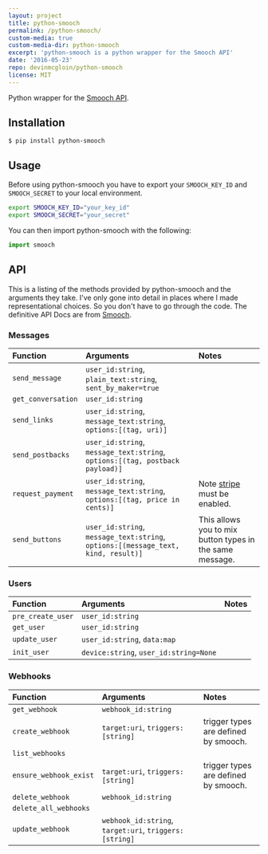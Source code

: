 ```yaml
---
layout: project
title: python-smooch
permalink: /python-smooch/
custom-media: true
custom-media-dir: python-smooch
excerpt: 'python-smooch is a python wrapper for the Smooch API'
date: '2016-05-23'
repo: devinmcgloin/python-smooch
license: MIT
---
```


Python wrapper for the [Smooch API](http://docs.smooch.io/rest).

## Installation

```
$ pip install python-smooch
```

## Usage

Before using python-smooch you have to export your `SMOOCH_KEY_ID` and
`SMOOCH_SECRET` to your local environment.

```bash
export SMOOCH_KEY_ID="your_key_id"
export SMOOCH_SECRET="your_secret"
```

You can then import python-smooch with the following:

```python
import smooch
```

## API

This is a listing of the methods provided by python-smooch and the arguments
they take. I've only gone into detail in places where I made representational
choices. So you don't have to go through the code. The definitive API Docs are
from [Smooch](http://docs.smooch.io/rest).

### Messages

| Function           | Arguments                                                                         | Notes                                                    |
| :----------------- | :-------------------------------------------------------------------------------- | :------------------------------------------------------- |
| `send_message`     | `user_id:string`, `plain_text:string`, `sent_by_maker=true`                       |                                                          |
| `get_conversation` | `user_id:string`                                                                  |                                                          |
| `send_links`       | `user_id:string`, `message_text:string`, `options:[(tag, uri)]`                   |                                                          |
| `send_postbacks`   | `user_id:string`, `message_text:string`, `options:[(tag, postback payload)]`      |                                                          |
| `request_payment`  | `user_id:string`, `message_text:string`, `options:[(tag, price in cents)]`        | Note [stripe](https://stripe.com) must be enabled.       |
| `send_buttons`     | `user_id:string`, `message_text:string`, `options:[(message_text, kind, result)]` | This allows you to mix button types in the same message. |

### Users

| Function          | Arguments                              | Notes |
| :---------------- | :------------------------------------- | :---- |
| `pre_create_user` | `user_id:string`                       |       |
| `get_user`        | `user_id:string`                       |       |
| `update_user`     | `user_id:string`, `data:map`           |       |
| `init_user`       | `device:string`, `user_id:string=None` |       |

### Webhooks

| Function               | Arguments                                              | Notes                                |
| :--------------------- | :----------------------------------------------------- | :----------------------------------- |
| `get_webhook`          | `webhook_id:string`                                    |                                      |
| `create_webhook`       | `target:uri`, `triggers:[string]`                      | trigger types are defined by smooch. |
| `list_webhooks`        |                                                        |                                      |
| `ensure_webhook_exist` | `target:uri`, `triggers:[string]`                      | trigger types are defined by smooch. |
| `delete_webhook`       | `webhook_id:string`                                    |                                      |
| `delete_all_webhooks`  |                                                        |                                      |
| `update_webhook`       | `webhook_id:string`, `target:uri`, `triggers:[string]` |                                      |
